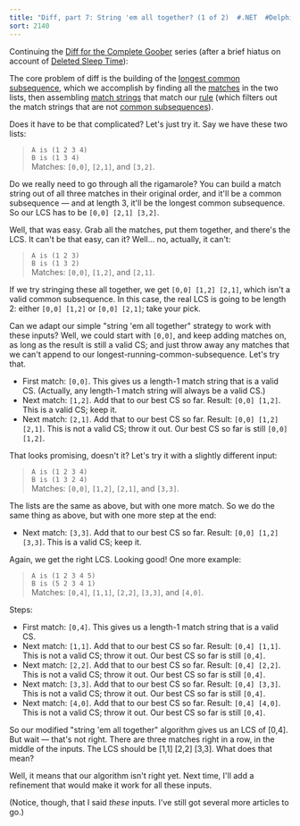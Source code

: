 ```yaml
---
title: "Diff, part 7: String 'em all together? (1 of 2)  #.NET  #Delphi  #diff"
sort: 2140
---
```

Continuing the <a href="/tag/diff/">Diff for the Complete Goober</a> series (after a brief hiatus on account of <a href="/2005/04/04/sleep-losing-time/">Deleted Sleep Time</a>):

The core problem of diff is the building of the <a href="http://blog.excastle.com/2005/03/29/diff-part-3-introducing-the-longest-common-subsequence/">longest common subsequence</a>, which we accomplish by finding all the <a href="http://blog.excastle.com/2005/03/31/diff-part-4-matches/">matches</a> in the two lists, then assembling <a href="http://blog.excastle.com/2005/04/01/diff-part-5-match-strings/">match strings</a> that match our <a href="http://blog.excastle.com/2005/04/02/diff-part-6-match-strings-and-common-subsequences/">rule</a> (which filters out the match strings that are not <a href="http://blog.excastle.com/2005/03/29/diff-part-3-introducing-the-longest-common-subsequence/">common subsequences</a>).

Does it have to be that complicated? Let's just try it. Say we have these two lists:

> `A is (1 2 3 4)`\
> `B is (1 3 4)`\
> Matches: `[0,0]`, `[2,1]`, and `[3,2]`.

Do we really need to go through all the rigamarole? You can build a match string out of all three matches in their original order, and it'll be a common subsequence &mdash; and at length 3, it'll be the longest common subsequence. So our LCS has to be `[0,0] [2,1] [3,2]`.

Well, that was easy. Grab all the matches, put them together, and there's the LCS. It can't be that easy, can it? Well... no, actually, it can't:

> `A is (1 2 3)`\
> `B is (1 3 2)`\
> Matches: `[0,0]`, `[1,2]`, and `[2,1]`.

If we try stringing these all together, we get `[0,0] [1,2] [2,1]`, which isn't a valid common subsequence. In this case, the real LCS is going to be length 2: either `[0,0] [1,2]` or `[0,0] [2,1]`; take your pick.

Can we adapt our simple "string 'em all together" strategy to work with these inputs? Well, we could start with `[0,0]`, and keep adding matches on, as long as the result is still a valid CS; and just throw away any matches that we can't append to our longest-running-common-subsequence. Let's try that.

* First match: `[0,0]`. This gives us a length-1 match string that is a valid CS. (Actually, any length-1 match string will always be a valid CS.)
* Next match: `[1,2]`. Add that to our best CS so far. Result: `[0,0] [1,2]`. This is a valid CS; keep it.
* Next match: `[2,1]`. Add that to our best CS so far. Result: `[0,0] [1,2] [2,1]`. This is not a valid CS; throw it out. Our best CS so far is still `[0,0] [1,2]`.

That looks promising, doesn't it? Let's try it with a slightly different input:

> `A is (1 2 3 4)`\
> `B is (1 3 2 4)`\
> Matches: `[0,0]`, `[1,2]`, `[2,1]`, and `[3,3]`.

The lists are the same as above, but with one more match. So we do the same thing as above, but with one more step at the end:

* Next match: `[3,3]`. Add that to our best CS so far. Result: `[0,0] [1,2] [3,3]`. This is a valid CS; keep it.

Again, we get the right LCS. Looking good! One more example:

> `A is (1 2 3 4 5)`\
> `B is (5 2 3 4 1)`\
> Matches: `[0,4]`, `[1,1]`, `[2,2]`, `[3,3]`, and `[4,0]`.

Steps:

* First match: `[0,4]`. This gives us a length-1 match string that is a valid CS.
* Next match: `[1,1]`. Add that to our best CS so far. Result: `[0,4] [1,1]`. This is not a valid CS; throw it out. Our best CS so far is still `[0,4]`.
* Next match: `[2,2]`. Add that to our best CS so far. Result: `[0,4] [2,2]`. This is not a valid CS; throw it out. Our best CS so far is still `[0,4]`.
* Next match: `[3,3]`. Add that to our best CS so far. Result: `[0,4] [3,3]`. This is not a valid CS; throw it out. Our best CS so far is still `[0,4]`.
* Next match: `[4,0]`. Add that to our best CS so far. Result: `[0,4] [4,0]`. This is not a valid CS; throw it out. Our best CS so far is still `[0,4]`.

So our modified "string 'em all together" algorithm gives us an LCS of [0,4]. But wait &mdash; that's not right. There are three matches right in a row, in the middle of the inputs. The LCS should be [1,1] [2,2] [3,3]. What does that mean?

Well, it means that our algorithm isn't right yet. Next time, I'll add a refinement that would make it work for all these inputs.

(Notice, though, that I said <em>these</em> inputs. I've still got several more articles to go.)
